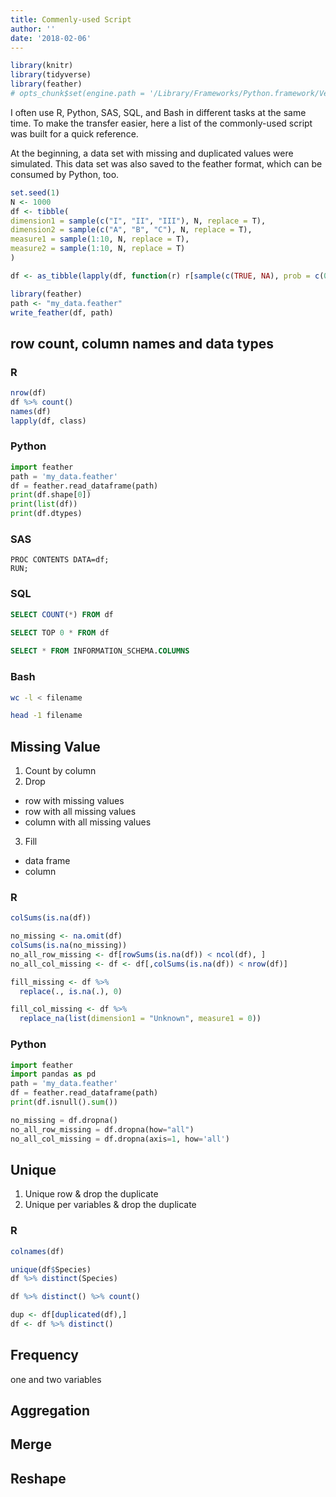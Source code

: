 ```yaml
---
title: Commenly-used Script
author: ''
date: '2018-02-06'
---
```


```r
library(knitr)
library(tidyverse)
library(feather)
# opts_chunk$set(engine.path = '/Library/Frameworks/Python.framework/Versions/3.6/bin/python3')
```

I often use R, Python, SAS, SQL, and Bash in different
tasks at the same time. To make the transfer easier, here a list of the commonly-used script was built for a quick reference.

At the beginning, a data set with missing and duplicated values were simulated. This data set was also saved to the feather format, which can be consumed by
Python, too.

```r
set.seed(1)
N <- 1000
df <- tibble(
dimension1 = sample(c("I", "II", "III"), N, replace = T),
dimension2 = sample(c("A", "B", "C"), N, replace = T),
measure1 = sample(1:10, N, replace = T),
measure2 = sample(1:10, N, replace = T)
)

df <- as_tibble(lapply(df, function(r) r[sample(c(TRUE, NA), prob = c(0.85, 0.15), size = length(r), replace = TRUE) ]))

library(feather)
path <- "my_data.feather"
write_feather(df, path)
```

## row count, column names and data types

### R

```r
nrow(df)
df %>% count()
names(df)
lapply(df, class)
```


### Python
```python
import feather
path = 'my_data.feather'
df = feather.read_dataframe(path)
print(df.shape[0])
print(list(df))
print(df.dtypes)
```


### SAS
```
PROC CONTENTS DATA=df;
RUN;
```

### SQL
```sql
SELECT COUNT(*) FROM df

SELECT TOP 0 * FROM df
  
SELECT * FROM INFORMATION_SCHEMA.COLUMNS  
```

### Bash

```bash
wc -l < filename

head -1 filename
```

## Missing Value

1. Count by column
2. Drop
  + row with missing values
  + row with all missing values
  + column with all missing values
3. Fill
  + data frame
  + column

### R

```r
colSums(is.na(df))

```

```r
no_missing <- na.omit(df)
colSums(is.na(no_missing))
no_all_row_missing <- df[rowSums(is.na(df)) < ncol(df), ]
no_all_col_missing <- df <- df[,colSums(is.na(df)) < nrow(df)]

```

```r
fill_missing <- df %>%
  replace(., is.na(.), 0)

fill_col_missing <- df %>%
  replace_na(list(dimension1 = "Unknown", measure1 = 0))
```

### Python

```python
import feather
import pandas as pd
path = 'my_data.feather'
df = feather.read_dataframe(path)
print(df.isnull().sum())

no_missing = df.dropna()
no_all_row_missing = df.dropna(how="all")
no_all_col_missing = df.dropna(axis=1, how='all')
```

## Unique

1. Unique row & drop the duplicate
2. Unique per variables & drop the duplicate


### R

```r
colnames(df)

unique(df$Species)
df %>% distinct(Species)

df %>% distinct() %>% count()

dup <- df[duplicated(df),]
df <- df %>% distinct()

```

## Frequency

one and two variables


## Aggregation


## Merge


## Reshape

